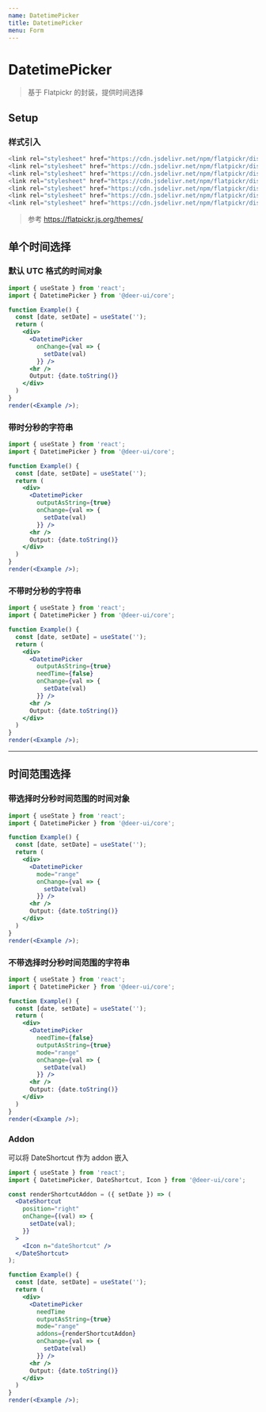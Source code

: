 ```yaml
---
name: DatetimePicker
title: DatetimePicker
menu: Form
---
```


# DatetimePicker

> 基于 Flatpickr 的封装，提供时间选择

## Setup

### 样式引入

```js
<link rel="stylesheet" href="https://cdn.jsdelivr.net/npm/flatpickr/dist/themes/material_blue.css" />
<link rel="stylesheet" href="https://cdn.jsdelivr.net/npm/flatpickr/dist/themes/material_red.css" />
<link rel="stylesheet" href="https://cdn.jsdelivr.net/npm/flatpickr/dist/themes/material_orange.css" />
<link rel="stylesheet" href="https://cdn.jsdelivr.net/npm/flatpickr/dist/themes/airbnb.css" />
<link rel="stylesheet" href="https://cdn.jsdelivr.net/npm/flatpickr/dist/themes/dark.css" />
<link rel="stylesheet" href="https://cdn.jsdelivr.net/npm/flatpickr/dist/themes/confetti.css" />
<link rel="stylesheet" href="https://cdn.jsdelivr.net/npm/flatpickr/dist/themes/flatpickr.css" />
```

> 参考 https://flatpickr.js.org/themes/

## 单个时间选择

### 默认 UTC 格式的时间对象

```jsx live noInline
import { useState } from 'react';
import { DatetimePicker } from '@deer-ui/core';

function Example() {
  const [date, setDate] = useState('');
  return (
    <div>
      <DatetimePicker
        onChange={val => {
          setDate(val)
        }} />
      <hr />
      Output: {date.toString()}
    </div>
  )
}
render(<Example />);
```

### 带时分秒的字符串

```jsx live noInline
import { useState } from 'react';
import { DatetimePicker } from '@deer-ui/core';

function Example() {
  const [date, setDate] = useState('');
  return (
    <div>
      <DatetimePicker
        outputAsString={true}
        onChange={val => {
          setDate(val)
        }} />
      <hr />
      Output: {date.toString()}
    </div>
  )
}
render(<Example />);
```

### 不带时分秒的字符串

```jsx live noInline
import { useState } from 'react';
import { DatetimePicker } from '@deer-ui/core';

function Example() {
  const [date, setDate] = useState('');
  return (
    <div>
      <DatetimePicker
        outputAsString={true}
        needTime={false}
        onChange={val => {
          setDate(val)
        }} />
      <hr />
      Output: {date.toString()}
    </div>
  )
}
render(<Example />);
```

------------

## 时间范围选择

### 带选择时分秒时间范围的时间对象

```jsx live noInline
import { useState } from 'react';
import { DatetimePicker } from '@deer-ui/core';

function Example() {
  const [date, setDate] = useState('');
  return (
    <div>
      <DatetimePicker
        mode="range"
        onChange={val => {
          setDate(val)
        }} />
      <hr />
      Output: {date.toString()}
    </div>
  )
}
render(<Example />);
```

### 不带选择时分秒时间范围的字符串

```jsx live noInline
import { useState } from 'react';
import { DatetimePicker } from '@deer-ui/core';

function Example() {
  const [date, setDate] = useState('');
  return (
    <div>
      <DatetimePicker
        needTime={false}
        outputAsString={true}
        mode="range"
        onChange={val => {
          setDate(val)
        }} />
      <hr />
      Output: {date.toString()}
    </div>
  )
}
render(<Example />);
```

### Addon

可以将 DateShortcut 作为 addon 嵌入

```jsx live noInline
import { useState } from 'react';
import { DatetimePicker, DateShortcut, Icon } from '@deer-ui/core';

const renderShortcutAddon = ({ setDate }) => (
  <DateShortcut
    position="right"
    onChange={(val) => {
      setDate(val);
    }}
  >
    <Icon n="dateShortcut" />
  </DateShortcut>
);

function Example() {
  const [date, setDate] = useState('');
  return (
    <div>
      <DatetimePicker
        needTime
        outputAsString={true}
        mode="range"
        addons={renderShortcutAddon}
        onChange={val => {
          setDate(val)
        }} />
      <hr />
      Output: {date.toString()}
    </div>
  )
}
render(<Example />);
```
